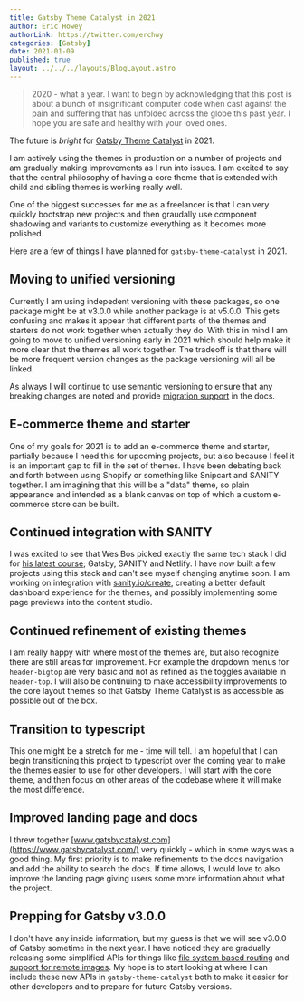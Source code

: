 ```yaml
---
title: Gatsby Theme Catalyst in 2021
author: Eric Howey
authorLink: https://twitter.com/erchwy
categories: [Gatsby]
date: 2021-01-09
published: true
layout: ../../../layouts/BlogLayout.astro
---
```


> 2020 - what a year. I want to begin by acknowledging that this post is about a bunch of insignificant computer code when cast against the pain and suffering that has unfolded across the globe this past year. I hope you are safe and healthy with your loved ones.

The future is _bright_ for [Gatsby Theme Catalyst](https://www.gatsbycatalyst.com/) in 2021.

I am actively using the themes in production on a number of projects and am gradually making improvements as I run into issues. I am excited to say that the central philosophy of having a core theme that is extended with child and sibling themes is working really well.

One of the biggest successes for me as a freelancer is that I can very quickly bootstrap new projects and then graudally use component shadowing and variants to customize everything as it becomes more polished.

Here are a few of things I have planned for `gatsby-theme-catalyst` in 2021.

## Moving to unified versioning

Currently I am using indepedent versioning with these packages, so one package might be at v3.0.0 while another package is at v5.0.0. This gets confusing and makes it appear that different parts of the themes and starters do not work together when actually they do. With this in mind I am going to move to unified versioning early in 2021 which should help make it more clear that the themes all work together. The tradeoff is that there will be more frequent version changes as the package versioning will all be linked.

As always I will continue to use semantic versioning to ensure that any breaking changes are noted and provide [migration support](https://www.gatsbycatalyst.com/docs/migrating) in the docs.

## E-commerce theme and starter

One of my goals for 2021 is to add an e-commerce theme and starter, partially because I need this for upcoming projects, but also because I feel it is an important gap to fill in the set of themes. I have been debating back and forth between using Shopify or something like Snipcart and SANITY together. I am imagining that this will be a "data" theme, so plain appearance and intended as a blank canvas on top of which a custom e-commerce store can be built.

## Continued integration with SANITY

I was excited to see that Wes Bos picked exactly the same tech stack I did for [his latest course](https://mastergatsby.com/); Gatsby, SANITY and Netlify. I have now built a few projects using this stack and can't see myself changing anytime soon. I am working on integration with [sanity.io/create](https://create.sanity.io/), creating a better default dashboard experience for the themes, and possibly implementing some page previews into the content studio.

## Continued refinement of existing themes

I am really happy with where most of the themes are, but also recognize there are still areas for improvement. For example the dropdown menus for `header-bigtop` are very basic and not as refined as the toggles available in `header-top`. I will also be continuing to make accessibility improvements to the core layout themes so that Gatsby Theme Catalyst is as accessible as possible out of the box.

## Transition to typescript

This one might be a stretch for me - time will tell. I am hopeful that I can begin transitioning this project to typescript over the coming year to make the themes easier to use for other developers. I will start with the core theme, and then focus on other areas of the codebase where it will make the most difference.

## Improved landing page and docs

I threw together [www.gatsbycatalyst.com](https://www.gatsbycatalyst.com/) very quickly - which in some ways was a good thing. My first priority is to make refinements to the docs navigation and add the ability to search the docs. If time allows, I would love to also improve the landing page giving users some more information about what the project.

## Prepping for Gatsby v3.0.0

I don't have any inside information, but my guess is that we will see v3.0.0 of Gatsby sometime in the next year. I have noticed they are gradually releasing some simplified APIs for things like [file system based routing](https://www.gatsbyjs.com/docs/reference/routing/file-system-route-api/) and [support for remote images](https://github.com/gatsbyjs/gatsby/pull/28647). My hope is to start looking at where I can include these new APIs in `gatsby-theme-catalyst` both to make it easier for other developers and to prepare for future Gatsby versions.
